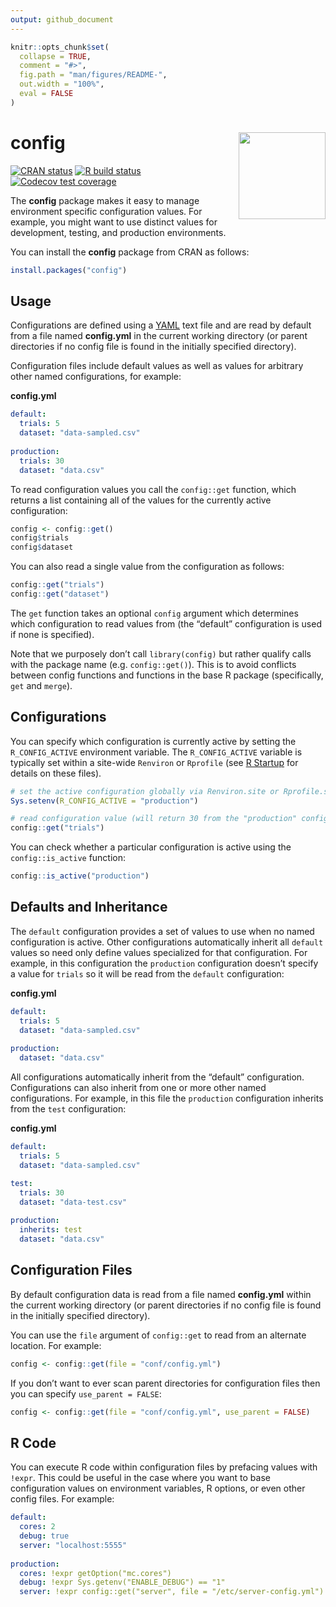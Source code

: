 ```yaml
---
output: github_document
---
```


<!-- README.md is generated from README.Rmd. Please edit that file -->

```r
knitr::opts_chunk$set(
  collapse = TRUE,
  comment = "#>",
  fig.path = "man/figures/README-",
  out.width = "100%",
  eval = FALSE
)
```

# config <img src='man/figures/logo.svg' align="right" height="139" />

<!-- badges: start -->
[![CRAN status](https://www.r-pkg.org/badges/version/config)](https://CRAN.R-project.org/package=config)
[![R build status](https://github.com/rstudio/config/workflows/R-CMD-check/badge.svg)](https://github.com/rstudio/config/actions)
[![Codecov test coverage](https://codecov.io/gh/rstudio/config/branch/master/graph/badge.svg)](https://codecov.io/gh/rstudio/config?branch=master)
<!-- badges: end -->


The **config** package makes it easy to manage environment specific configuration values. For example, you might want to use distinct values for development, testing, and production environments.

You can install the **config** package from CRAN as follows:

```r
install.packages("config")
```

Usage
-----

Configurations are defined using a [YAML](http://www.yaml.org/about.html) text file and are read by default from a file named **config.yml** in the current working directory (or parent directories if no config file is found in the initially specified directory).

Configuration files include default values as well as values for arbitrary other named configurations, for example:

**config.yml**

``` yaml
default:
  trials: 5
  dataset: "data-sampled.csv"
  
production:
  trials: 30
  dataset: "data.csv"
```

To read configuration values you call the `config::get` function, which returns a list containing all of the values for the currently active configuration:

```r
config <- config::get()
config$trials
config$dataset
```

You can also read a single value from the configuration as follows:

```r
config::get("trials")
config::get("dataset")
```

The `get` function takes an optional `config` argument which determines which configuration to read values from (the "default" configuration is used if none is specified).

Note that we purposely don't call `library(config)` but rather qualify calls with the package name (e.g. `config::get()`). This is to avoid conflicts between config functions and functions in the base R package (specifically, `get` and `merge`).


Configurations
--------------

You can specify which configuration is currently active by setting the `R_CONFIG_ACTIVE` environment variable. The `R_CONFIG_ACTIVE` variable is typically set within a site-wide `Renviron` or `Rprofile` (see [R Startup](https://stat.ethz.ch/R-manual/R-devel/library/base/html/Startup.html) for details on these files).

```r
# set the active configuration globally via Renviron.site or Rprofile.site
Sys.setenv(R_CONFIG_ACTIVE = "production")

# read configuration value (will return 30 from the "production" config)
config::get("trials")
```

You can check whether a particular configuration is active using the `config::is_active` function:

```r
config::is_active("production")
```

Defaults and Inheritance
------------------------

The `default` configuration provides a set of values to use when no named configuration is active. Other configurations automatically inherit all `default` values so need only define values specialized for that configuration. For example, in this configuration the `production` configuration doesn't specify a value for `trials` so it will be read from the `default` configuration:

**config.yml**

``` yaml
default:
  trials: 5
  dataset: "data-sampled.csv"
  
production:
  dataset: "data.csv"
```

All configurations automatically inherit from the "default" configuration. Configurations can also inherit from one or more other named configurations. For example, in this file the `production` configuration inherits from the `test` configuration:

**config.yml**

``` yaml
default:
  trials: 5
  dataset: "data-sampled.csv"

test:
  trials: 30
  dataset: "data-test.csv"
  
production:
  inherits: test
  dataset: "data.csv"
```

Configuration Files
-------------------

By default configuration data is read from a file named **config.yml** within the current working directory (or parent directories if no config file is found in the initially specified directory).

You can use the `file` argument of `config::get` to read from an alternate location. For example:

```r
config <- config::get(file = "conf/config.yml")
```

If you don't want to ever scan parent directories for configuration files then you can specify `use_parent = FALSE`:

```r
config <- config::get(file = "conf/config.yml", use_parent = FALSE)
```

R Code
------

You can execute R code within configuration files by prefacing values with `!expr`. This could be useful in the case where you want to base configuration values on environment variables, R options, or even other config files. For example:

``` yaml
default:
  cores: 2
  debug: true
  server: "localhost:5555"
   
production:
  cores: !expr getOption("mc.cores")
  debug: !expr Sys.getenv("ENABLE_DEBUG") == "1"
  server: !expr config::get("server", file = "/etc/server-config.yml")
```
